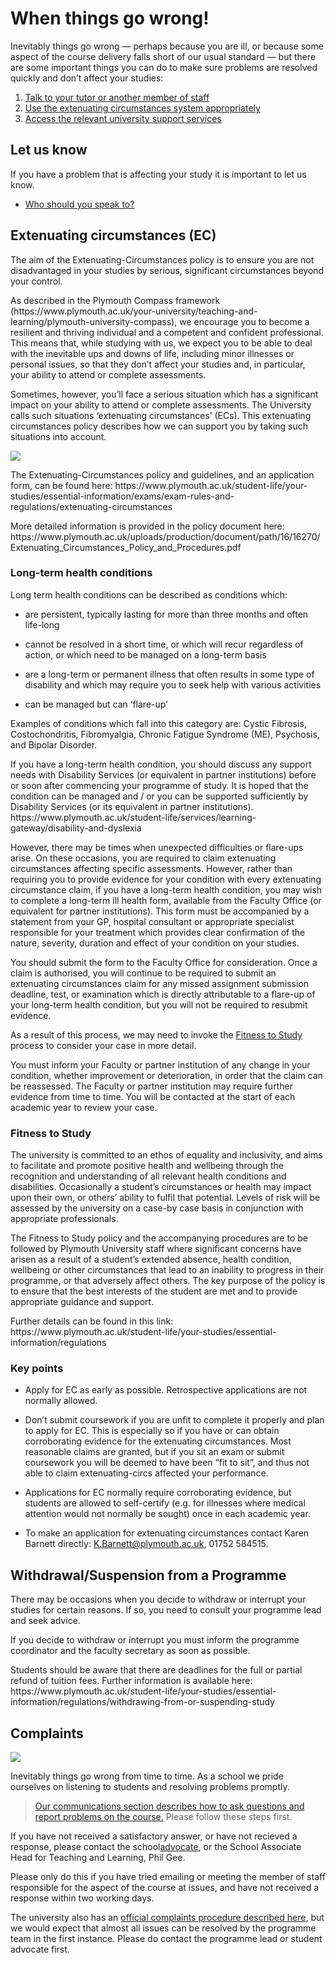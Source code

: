 # When things go wrong!

Inevitably things go wrong --- perhaps because you are ill, or because some
aspect of the course delivery falls short of our usual standard --- but there
are some important things you can do to make sure problems are resolved quickly
and don't affect your studies:

1.  [Talk to your tutor or another member of staff](#letusknow)
1.  [Use the extenuating circumstances system appropriately](#excircs)
1.  [Access the relevant university support services](#helpandsupport)

## Let us know {#letusknow}

If you have a problem that is affecting your study it is important to let us
know.

-   [Who should you speak to?](#i-have-a-question)

## Extenuating circumstances (EC) {#excircs}

The aim of the Extenuating-Circumstances policy is to ensure you are not
disadvantaged in your studies by serious, significant circumstances beyond your
control.

As described in the Plymouth Compass framework
(https://www.plymouth.ac.uk/your-university/teaching-and-learning/plymouth-university-compass),
we encourage you to become a resilient and thriving individual and a competent
and confident professional. This means that, while studying with us, we expect
you to be able to deal with the inevitable ups and downs of life, including
minor illnesses or personal issues, so that they don’t affect your studies and,
in particular, your ability to attend or complete assessments.

Sometimes, however, you’ll face a serious situation which has a significant
impact on your ability to attend or complete assessments. The University calls
such situations ‘extenuating circumstances’ (ECs). This extenuating
circumstances policy describes how we can support you by taking such situations
into account.

[![](static/sick_day_2x.png){.xkcd}](static/sick_day_2x.png)

The Extenuating-Circumstances policy and guidelines, and an application form,
can be found here:
https://www.plymouth.ac.uk/student-life/your-studies/essential-information/exams/exam-rules-and-regulations/extenuating-circumstances

More detailed information is provided in the policy document here:
https://www.plymouth.ac.uk/uploads/production/document/path/16/16270/Extenuating_Circumstances_Policy_and_Procedures.pdf

### Long-term health conditions

Long term health conditions can be described as conditions which:

-   are persistent, typically lasting for more than three months and often
    life-long

-   cannot be resolved in a short time, or which will recur regardless of
    action, or which need to be managed on a long-term basis

-   are a long-term or permanent illness that often results in some type of
    disability and which may require you to seek help with various activities

-   can be managed but can ‘flare-up’

Examples of conditions which fall into this category are: Cystic Fibrosis,
Costochondritis, Fibromyalgia, Chronic Fatigue Syndrome (ME), Psychosis, and
Bipolar Disorder.

If you have a long-term health condition, you should discuss any support needs
with Disability Services (or equivalent in partner institutions) before or soon
after commencing your programme of study. It is hoped that the condition can be
managed and / or you can be supported sufficiently by Disability Services (or
its equivalent in partner institutions).
https://www.plymouth.ac.uk/student-life/services/learning-gateway/disability-and-dyslexia

However, there may be times when unexpected difficulties or flare-ups arise. On
these occasions, you are required to claim extenuating circumstances affecting
specific assessments. However, rather than requiring you to provide evidence for
your condition with every extenuating circumstance claim, if you have a
long-term health condition, you may wish to complete a long-term ill health
form, available from the Faculty Office (or equivalent for partner
institutions). This form must be accompanied by a statement from your GP,
hospital consultant or appropriate specialist responsible for your treatment
which provides clear confirmation of the nature, severity, duration and effect
of your condition on your studies.

You should submit the form to the Faculty Office for consideration. Once a claim
is authorised, you will continue to be required to submit an extenuating
circumstances claim for any missed assignment submission deadline, test, or
examination which is directly attributable to a flare-up of your long-term
health condition, but you will not be required to resubmit evidence.

As a result of this process, we may need to invoke the
[Fitness to Study](#fitness-study) process to consider your case in more detail.

You must inform your Faculty or partner institution of any change in your
condition, whether improvement or deterioration, in order that the claim can be
reassessed. The Faculty or partner institution may require further evidence from
time to time. You will be contacted at the start of each academic year to review
your case.

### Fitness to Study {#fitness-study}

The university is committed to an ethos of equality and inclusivity, and aims to
facilitate and promote positive health and wellbeing through the recognition and
understanding of all relevant health conditions and disabilities. Occasionally a
student’s circumstances or health may impact upon their own, or others’ ability
to fulfil that potential. Levels of risk will be assessed by the university on a
case-by case basis in conjunction with appropriate professionals.

The Fitness to Study policy and the accompanying procedures are to be followed
by Plymouth University staff where significant concerns have arisen as a result
of a student’s extended absence, health condition, wellbeing or other
circumstances that lead to an inability to progress in their programme, or that
adversely affect others. The key purpose of the policy is to ensure that the
best interests of the student are met and to provide appropriate guidance and
support.

Further details can be found in this link:
https://www.plymouth.ac.uk/student-life/your-studies/essential-information/regulations

### Key points

-   Apply for EC as early as possible. Retrospective applications are not
    normally allowed.

-   Don't submit coursework if you are unfit to complete it properly and plan to
    apply for EC. This is especially so if you have or can obtain corroborating
    evidence for the extenuating circumstances. Most reasonable claims are
    granted, but if you sit an exam or submit coursework you will be deemed to
    have been "fit to sit", and thus not able to claim extenuating-circs
    affected your performance.

-   Applications for EC normally require corroborating evidence, but students
    are allowed to self-certify (e.g. for illnesses where medical attention
    would not normally be sought) once in each academic year.

-   To make an application for extenuating circumstances contact Karen Barnett
    directly: <K.Barnett@plymouth.ac.uk>, 01752 584515.

## Withdrawal/Suspension from a Programme

There may be occasions when you decide to withdraw or interrupt your studies for
certain reasons. If so, you need to consult your programme lead and seek advice.

If you decide to withdraw or interrupt you must inform the programme coordinator
and the faculty secretary as soon as possible.

Students should be aware that there are deadlines for the full or partial refund
of tuition fees. Further information is available here:
https://www.plymouth.ac.uk/student-life/your-studies/essential-information/regulations/withdrawing-from-or-suspending-study

## Complaints {#complaints}

![](static/second_2x.png){.xkcd}

Inevitably things go wrong from time to time. As a school we pride ourselves on
listening to students and resolving problems promptly.

> [Our communications section describes how to ask questions and report problems
> on the course.](#i-have-a-question) Please follow these steps first.

If you have not received a satisfactory answer, or have not recieved a response,
please contact the school[ advocate](#student-advocate), or the School Associate
Head for Teaching and Learning, Phil Gee.

Please only do this if you have tried emailing or meeting the member of staff
responsible for the aspect of the course at issues, and have not received a
response within two working days.

The university also has an
[official complaints procedure described here](https://www.plymouth.ac.uk/student-life/your-studies/essential-information/complaints-appeals),
but we would expect that almost all issues can be resolved by the programme team
in the first instance. Please do contact the programme lead or student advocate
first.
